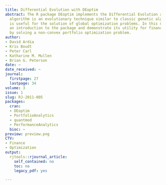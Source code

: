 ```yaml
---
title: Differential Evolution with DEoptim
abstract: The R package DEoptim implements the Differential Evolution algorithm. This
  algorithm is an evolutionary technique similar to classic genetic algorithms that
  is useful for the solution of global optimization problems. In this note we provide
  an introduction to the package and demonstrate its utility for financial applications
  by solving a non-convex portfolio optimization problem.
author:
- David Ardia
- Kris Boudt
- Peter Carl
- Katharine M. Mullen
- Brian G. Peterson
date: ~
date_received: ~
journal:
  firstpage: 27
  lastpage: 34
volume: 3
issue: 1
slug: RJ-2011-005
packages:
  cran:
  - DEoptim
  - PortfolioAnalytics
  - quantmod
  - PerformanceAnalytics
  bioc: ~
preview: preview.png
CTV:
- Finance
- Optimization
output:
  rjtools::rjournal_article:
    self_contained: no
    toc: no
    legacy_pdf: yes

---
```

